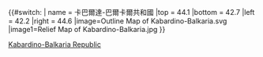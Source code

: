 {{#switch:{{{1}}}
| name  = 卡巴爾達-巴爾卡爾共和國
|top    = 44.1
|bottom = 42.7
|left   = 42.2
|right  = 44.6
|image=Outline Map of Kabardino-Balkaria.svg
|image1=Relief Map of Kabardino-Balkaria.jpg
}}<noinclude>
{{Location map/Info}}
[[Category:俄羅斯聯邦主體地理位置圖模板|Kabardino-Balkaria Republic]]
</noinclude>